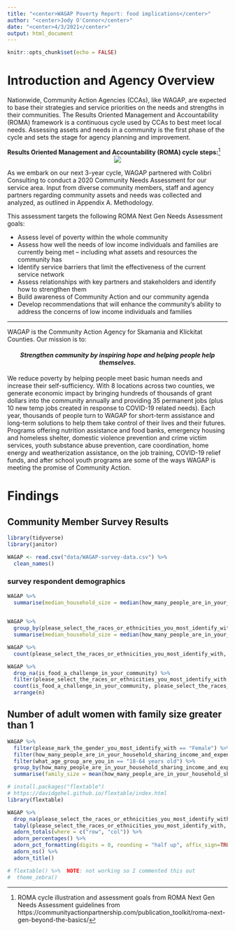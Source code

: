---
title: "<center>WAGAP Poverty Report: food implications</center>"
author: "<center>Jody O'Connor</center>"
date: "<center>4/3/2021</center>"
output: html_document
---

```{r setup, include=FALSE}
knitr::opts_chunk$set(echo = FALSE)
```

# Introduction and Agency Overview

Nationwide, Community Action Agencies (CCAs), like WAGAP, are expected to base their strategies and service priorities on the needs and strengths in their communities. The Results Oriented Management and Accountability (ROMA) framework is a continuous cycle used by CCAs to best meet local needs. Assessing assets and needs in a community is the first phase of the cycle and sets the stage for agency planning and improvement.  

<caption>**Results Oriented Management and Accountability (ROMA) cycle steps:**[^roma-cycle-source]</caption>

<center>![](ROMAcycle.png)</center>

As we embark on our next 3-year cycle, WAGAP partnered with Colibri Consulting to conduct a 2020 Community Needs Assessment for our service area. Input from diverse community members, staff and agency partners regarding community assets and needs was collected and analyzed, as outlined in Appendix A. Methodology.

This assessment targets the following ROMA Next Gen Needs Assessment goals:

- Assess level of poverty within the whole community
- Assess how well the needs of low income individuals and families are currently being met – including what assets and resources the community has
- Identify service barriers that limit the effectiveness of the current service network
- Assess relationships with key partners and stakeholders and identify how to strengthen them
- Build awareness of Community Action and our community agenda
- Develop recommendations that will enhance the community’s ability to address the concerns of low income individuals and families  

***


WAGAP is the Community Action Agency for Skamania and Klickitat Counties. Our mission is to: 

<center>
#### _**Strengthen community by inspiring hope and helping people help themselves.**_    
</center>

We reduce poverty by helping people meet basic human needs and increase their self-sufficiency. With  8 locations across two counties, we generate economic impact by bringing hundreds of thousands of grant dollars into the community annually and providing 35 permanent jobs (plus 10 new temp jobs created in response to COVID-19 related needs). Each year, thousands of people turn to WAGAP for short-term assistance and long-term solutions to help them take control of their lives and their futures. Programs offering nutrition assistance and food banks, emergency housing and homeless shelter, domestic violence prevention and crime victim services, youth substance abuse prevention, care coordination, home energy and weatherization assistance, on the job training, COVID-19 relief funds, and after school youth programs are some of the ways WAGAP is meeting the promise of Community Action.

[^roma-cycle-source]: ROMA cycle illustration and assessment goals from ROMA Next Gen Needs Assessment guidelines from https://communityactionpartnership.com/publication_toolkit/roma-next-gen-beyond-the-basics/

# Findings

## Community Member Survey Results

```{r}
library(tidyverse)
library(janitor)

WAGAP <- read.csv("data/WAGAP-survey-data.csv") %>% 
  clean_names()

```

### survey respondent demographics

```{r}
WAGAP %>% 
  summarise(median_household_size = median(how_many_people_are_in_your_household_sharing_income_and_expenses, na.rm = TRUE), number_of_responses = n())
            
```
```{r}
WAGAP %>% 
  group_by(please_select_the_races_or_ethnicities_you_most_identify_with, is_food_a_challenge_in_your_community) %>% 
  summarise(median_household_size = median(how_many_people_are_in_your_household_sharing_income_and_expenses, na.rm = TRUE), number_of_responses = n())
```


```{r}
WAGAP %>% 
  count(please_select_the_races_or_ethnicities_you_most_identify_with, is_food_a_challenge_in_your_community)
```

```{R}
WAGAP %>% 
  drop_na(is_food_a_challenge_in_your_community) %>% 
  filter(please_select_the_races_or_ethnicities_you_most_identify_with == "White" | please_select_the_races_or_ethnicities_you_most_identify_with == "Native American/American Indian" | please_select_the_races_or_ethnicities_you_most_identify_with == "Hispanic/Latino/LatinX") %>% 
  count(is_food_a_challenge_in_your_community, please_select_the_races_or_ethnicities_you_most_identify_with) %>% 
  arrange(n)
```

## Number of adult women with family size greater than 1

```{R}
WAGAP %>% 
  filter(please_mark_the_gender_you_most_identify_with == "Female") %>% 
  filter(how_many_people_are_in_your_household_sharing_income_and_expenses > 1) %>% 
  filter(what_age_group_are_you_in == "18-64 years old") %>% 
  group_by(how_many_people_are_in_your_household_sharing_income_and_expenses, please_mark_the_gender_you_most_identify_with) %>% 
  summarise(family_size = mean(how_many_people_are_in_your_household_sharing_income_and_expenses), number = n()) 
```

```{r}
# install.packages("flextable")
# https://davidgohel.github.io/flextable/index.html
library(flextable)
```

```{R}
WAGAP %>% 
  drop_na(please_select_the_races_or_ethnicities_you_most_identify_with, is_food_a_challenge_in_your_community) %>% 
  tabyl(please_select_the_races_or_ethnicities_you_most_identify_with, is_food_a_challenge_in_your_community) %>% 
  adorn_totals(where = c("row", "col")) %>% 
  adorn_percentages() %>% 
  adorn_pct_formatting(digits = 0, rounding = "half up", affix_sign=TRUE) %>% 
  adorn_ns() %>% 
  adorn_title()

# flextable() %>%  NOTE: not working so I commented this out
#  theme_zebra()

```
